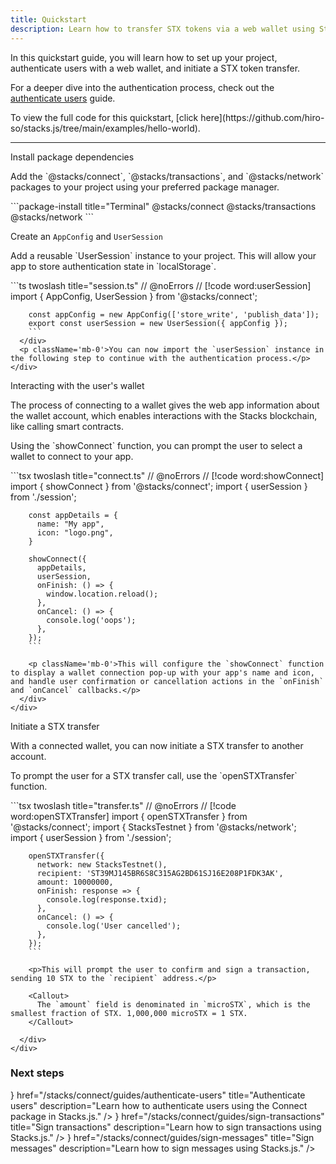 ```yaml
---
title: Quickstart
description: Learn how to transfer STX tokens via a web wallet using Stacks Connect.
---
```



In this quickstart guide, you will learn how to set up your project, authenticate users with a web wallet, and initiate a STX token transfer.

For a deeper dive into the authentication process, check out the [authenticate users](/stacks/connect/guides/authenticate-users) guide.

<Callout>
  To view the full code for this quickstart, [click here](https://github.com/hiro-so/stacks.js/tree/main/examples/hello-world).
</Callout>

---

<div className='steps space-y-12'>
  <Step>
    <div className="flex flex-col space-y-3">
      <div className="w-full">
        <p className='text-lg font-bold m-0 dark:text-primary-foreground'>Install package dependencies</p>
        <p className='mb-0'>Add the `@stacks/connect`, `@stacks/transactions`, and `@stacks/network` packages to your project using your preferred package manager.</p>
      </div>
      <div className="w-full">
        ```package-install title="Terminal"
        @stacks/connect @stacks/transactions @stacks/network
        ```
      </div>
    </div>
  </Step>

  <Step>
    <div className="flex flex-col space-y-3">
      <div className="w-full">
        <p className='text-lg font-bold m-0 dark:text-primary-foreground'>Create an <code className='text-lg'>AppConfig</code> and <code className='text-lg'>UserSession</code></p>
        <p className='mb-0'>Add a reusable `UserSession` instance to your project. This will allow your app to store authentication state in `localStorage`.</p>
      </div>
      <div className="w-full">
        ```ts twoslash title="session.ts"
        // @noErrors
        // [!code word:userSession]
        import { AppConfig, UserSession } from '@stacks/connect';

        const appConfig = new AppConfig(['store_write', 'publish_data']);
        export const userSession = new UserSession({ appConfig });
        ```
      </div>
      <p className='mb-0'>You can now import the `userSession` instance in the following step to continue with the authentication process.</p>
    </div>
  </Step>

  <Step>
    <div className="flex flex-col space-y-3">
      <div className="w-full">
        <p className='text-lg font-bold m-0 dark:text-primary-foreground'>Interacting with the user's wallet</p>
        <p className='mb-0'>The process of connecting to a wallet gives the web app information about the wallet account, which enables interactions with the Stacks blockchain, like calling smart contracts.</p>
        <p className='mb-0'>Using the `showConnect` function, you can prompt the user to select a wallet to connect to your app.</p>
      </div>
      <div className="w-full">
        ```tsx twoslash title="connect.ts"
        // @noErrors
        // [!code word:showConnect]
        import { showConnect } from '@stacks/connect';
        import { userSession } from './session';

        const appDetails = {
          name: "My app",
          icon: "logo.png",
        }

        showConnect({
          appDetails,
          userSession,
          onFinish: () => {
            window.location.reload();
          },
          onCancel: () => {
            console.log('oops');
          },
        });
        ```

        <p className='mb-0'>This will configure the `showConnect` function to display a wallet connection pop-up with your app's name and icon, and handle user confirmation or cancellation actions in the `onFinish` and `onCancel` callbacks.</p>
      </div>
    </div>
  </Step>

  <Step>
    <div className="flex flex-col space-y-3">
      <div className="w-full">
        <p className='text-lg font-bold m-0 dark:text-primary-foreground'>Initiate a STX transfer</p>
        <p className='mb-0'>With a connected wallet, you can now initiate a STX transfer to another account.</p>
        <p className='mb-0'>To prompt the user for a STX transfer call, use the `openSTXTransfer` function.</p>
      </div>
      <div className="w-full">
        ```tsx twoslash title="transfer.ts"
        // @noErrors
        // [!code word:openSTXTransfer]
        import { openSTXTransfer } from '@stacks/connect';
        import { StacksTestnet } from '@stacks/network';
        import { userSession } from './session';

        openSTXTransfer({
          network: new StacksTestnet(),
          recipient: 'ST39MJ145BR6S8C315AG2BD61SJ16E208P1FDK3AK',
          amount: 10000000,
          onFinish: response => {
            console.log(response.txid);
          },
          onCancel: () => {
            console.log('User cancelled');
          },
        });
        ```

        <p>This will prompt the user to confirm and sign a transaction, sending 10 STX to the `recipient` address.</p>

        <Callout>
          The `amount` field is denominated in `microSTX`, which is the smallest fraction of STX. 1,000,000 microSTX = 1 STX.
        </Callout>

      </div>
    </div>
  </Step>
</div>

### Next steps

<Cards className='sm:grid-cols-1'>
  <SmallCard
    icon={<Code className='transition-colors duration-500 ease-in-out group-hover:text-primary' />}
    href="/stacks/connect/guides/authenticate-users"
    title="Authenticate users"
    description="Learn how to authenticate users using the Connect package in Stacks.js."
  />
  <SmallCard
    icon={<Terminal className='transition-colors duration-500 ease-in-out group-hover:text-primary' />}
    href="/stacks/connect/guides/sign-transactions"
    title="Sign transactions"
    description="Learn how to sign transactions using Stacks.js."
  />
  <SmallCard
    icon={<Terminal className='transition-colors duration-500 ease-in-out group-hover:text-primary' />}
    href="/stacks/connect/guides/sign-messages"
    title="Sign messages"
    description="Learn how to sign messages using Stacks.js."
  />
</Cards>
